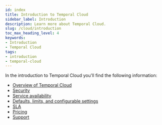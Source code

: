 ```yaml
---
id: index
title: Introduction to Temporal Cloud
sidebar_label: Introduction
description: Learn more about Temporal Cloud.
slug: /cloud/introduction
toc_max_heading_level: 4
keywords:
- Introduction
- Temporal Cloud
tags:
- introduction
- temporal-cloud
---
```


In the introduction to Temporal Cloud you'll find the following information:

- [Overview of Temporal Cloud](/cloud/overview)
- [Security](/cloud/security)
- [Service availability](/cloud/service-availability)
- [Defaults, limits, and configurable settings](/cloud/limits)
- [SLA](/cloud/sla)
- [Pricing](/cloud/pricing)
- [Support](/cloud/support)

